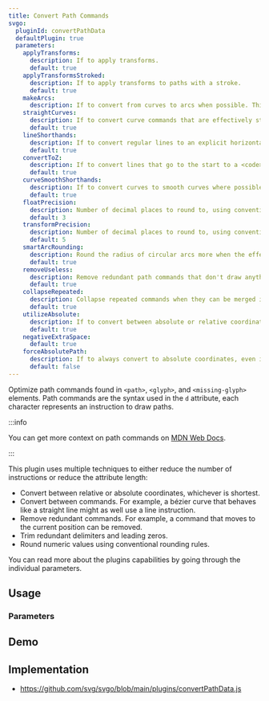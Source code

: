 ```yaml
---
title: Convert Path Commands
svgo:
  pluginId: convertPathData
  defaultPlugin: true
  parameters:
    applyTransforms:
      description: If to apply transforms.
      default: true
    applyTransformsStroked:
      description: If to apply transforms to paths with a stroke.
      default: true
    makeArcs:
      description: If to convert from curves to arcs when possible. This is an object with two properties, <code>threshold</code> and <code>tolerance</code>.
    straightCurves:
      description: If to convert curve commands that are effectively straight lines to line commands.
      default: true
    lineShorthands:
      description: If to convert regular lines to an explicit horizontal or vertical line where possible.
      default: true
    convertToZ:
      description: If to convert lines that go to the start to a <code>z</code> command.
      default: true
    curveSmoothShorthands:
      description: If to convert curves to smooth curves where possible.
      default: true
    floatPrecision:
      description: Number of decimal places to round to, using conventional rounding rules.
      default: 3
    transformPrecision:
      description: Number of decimal places to round to, using conventional rounding rules.
      default: 5
    smartArcRounding:
      description: Round the radius of circular arcs more when the effective change (measured with the sagitta) is under the error.
      default: true
    removeUseless:
      description: Remove redundant path commands that don't draw anything.
      default: true
    collapseRepeated:
      description: Collapse repeated commands when they can be merged into one.
      default: true
    utilizeAbsolute:
      description: If to convert between absolute or relative coordinates, whichever is shortest.
      default: true
    negativeExtraSpace:
      default: true
    forceAbsolutePath:
      description: If to always convert to absolute coordinates, even if it adds more bytes.
      default: false
---
```


Optimize path commands found in `<path>`, `<glyph>`, and `<missing-glyph>` elements. Path commands are the syntax used in the `d` attribute, each character represents an instruction to draw paths.

:::info

You can get more context on path commands on [MDN Web Docs](https://developer.mozilla.org/docs/Web/SVG/Attribute/d#path_commands).

:::

This plugin uses multiple techniques to either reduce the number of instructions or reduce the attribute length:

- Convert between relative or absolute coordinates, whichever is shortest.
- Convert between commands. For example, a bézier curve that behaves like a straight line might as well use a line instruction.
- Remove redundant commands. For example, a command that moves to the current position can be removed.
- Trim redundant delimiters and leading zeros.
- Round numeric values using conventional rounding rules.

You can read more about the plugins capabilities by going through the individual parameters.

## Usage

<PluginUsage />

### Parameters

<PluginParams />

## Demo

<PluginDemo />

## Implementation

- https://github.com/svg/svgo/blob/main/plugins/convertPathData.js
